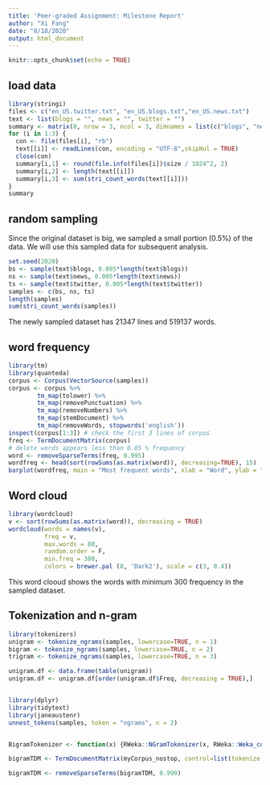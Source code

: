 ```yaml
---
title: 'Peer-graded Assignment: Milestone Report'
author: "Xi Fang"
date: "8/18/2020"
output: html_document
---
```


```r
knitr::opts_chunk$set(echo = TRUE)
```

## load data

```r
library(stringi)
files <- c("en_US.twitter.txt", "en_US.blogs.txt","en_US.news.txt")
text <- list(blogs = "", news = "", twitter = "")
summary <- matrix(0, nrow = 3, ncol = 3, dimnames = list(c("blogs", "news", "twitter"),c("file size, Mb", "lines", "words")))
for (i in 1:3) {
  con <- file(files[i], "rb")
  text[[i]] <- readLines(con, encoding = "UTF-8",skipNul = TRUE)
  close(con)
  summary[i,1] <- round(file.info(files[i])$size / 1024^2, 2)
  summary[i,2] <- length(text[[i]])
  summary[i,3] <- sum(stri_count_words(text[[i]]))
}
summary
```

## random sampling
Since the original dataset is big, we sampled a small portion (0.5%) of the data. We will use this sampled data for subsequent analysis.
```r
set.seed(2020)
bs <- sample(text$blogs, 0.005*length(text$blogs))
ns <- sample(text$news, 0.005*length(text$news))
ts <- sample(text$twitter, 0.005*length(text$twitter))
samples <- c(bs, ns, ts)
length(samples)
sum(stri_count_words(samples))
```
The newly sampled dataset has 21347 lines and 519137 words.

## word frequency

```r
library(tm)
library(quanteda)
corpus <- Corpus(VectorSource(samples))
corpus <- corpus %>%
        tm_map(tolower) %>%
        tm_map(removePunctuation) %>%
        tm_map(removeNumbers) %>%
        tm_map(stemDocument) %>%
        tm_map(removeWords, stopwords('english'))
inspect(corpus[1:3]) # check the first 3 lines of corpus
freq <- TermDocumentMatrix(corpus)
# delete words appears less than 0.05 % frequency
word <- removeSparseTerms(freq, 0.995)
wordfreq <- head(sort(rowSums(as.matrix(word)), decreasing=TRUE), 15)
barplot(wordfreq, main = "Most frequent words", xlab = "Word", ylab = "Count",col = rainbow(50))

```


## Word cloud
```r
library(wordcloud)   
v <- sort(rowSums(as.matrix(word)), decreasing = TRUE)
wordcloud(words = names(v),
          freq = v,
          max.words = 80,
          random.order = F,
          min.freq = 300,
          colors = brewer.pal (8, 'Dark2'), scale = c(3, 0.4))

```
This word clooud shows the words with minimum 300 frequency in the sampled dataset.

## Tokenization and n-gram
```r
library(tokenizers)
unigram <- tokenize_ngrams(samples, lowercase=TRUE, n = 1)
bigram <- tokenize_ngrams(samples, lowercase=TRUE, n = 2)
trigram <- tokenize_ngrams(samples, lowercase=TRUE, n = 3)

unigram.df <- data.frame(table(unigram))
unigram.df <- unigram.df[order(unigram.df$Freq, decreasing = TRUE),]


library(dplyr)
library(tidytext)
library(janeaustenr)
unnest_tokens(samples, token = "ngrams", n = 2)


BigramTokenizer <- function(x) {RWeka::NGramTokenizer(x, RWeka::Weka_control(min = 2, max = 2))}

bigramTDM <- TermDocumentMatrix(myCorpus_nostop, control=list(tokenize = BigramTokenizer))

bigramTDM <- removeSparseTerms(bigramTDM, 0.999)

```



























